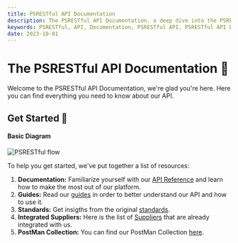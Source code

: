 ```yaml
---
title: PSRESTful API Documentation
description: The PSRESTful API Documentation. a deep dive into the PSRESTful API(on top of PromoStandards the only open standards of Promotional Industry).
keywords: PSRESTful, API, Documentation, PSRESTful API, PSRESTful API Documentation
date: 2023-10-01
---
```


# The PSRESTful API Documentation 👋

Welcome to the PSRESTful API Documentation, we're glad you're here. Here you can find
everything you need to know about our API.

## Get Started 🚀

#### Basic Diagram

![PSRESTful flow](/images/psrestful-flow.png)

To help you get started, we've put together a list of resources:

1. **Documentation:** Familiarize yourself with our [API Reference](https://api.psrestful.com/docs)
   and learn how to make the most out of our platform.
2. **Guides:** Read our [guides](/guides) in order to better understand our API and how to use it.
3. **Standards:** Get insigths from the original [standards](/standards).
4. **Integrated Suppliers:** Here is the list of [Suppliers](https://psrestful.com/integrated-suppliers/) that are already integrated with us.
5. **PostMan Collection:** You can find our PostMan Collection [here](https://documenter.getpostman.com/view/26459586/2s9YC4TXhA).
